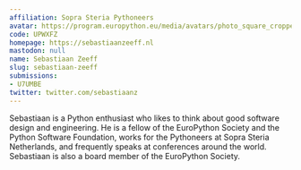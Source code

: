 ```yaml
---
affiliation: Sopra Steria Pythoneers
avatar: https://program.europython.eu/media/avatars/photo_square_cropped_1000_1000_fRtHpCV.jpg
code: UPWXFZ
homepage: https://sebastiaanzeeff.nl
mastodon: null
name: Sebastiaan Zeeff
slug: sebastiaan-zeeff
submissions:
- U7UMBE
twitter: twitter.com/sebastiaanz
---
```


Sebastiaan is a Python enthusiast who likes to think about good software design and engineering. He is a fellow of the EuroPython Society and the Python Software Foundation, works for the Pythoneers at Sopra Steria Netherlands, and frequently speaks at conferences around the world. Sebastiaan is also a board member of the EuroPython Society.
